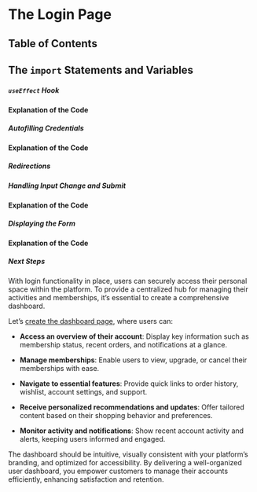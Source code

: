 
# The Login Page

## Table of Contents

## The `import` Statements and Variables

##### `useEffect` Hook

#### Explanation of the Code

##### Autofilling Credentials

#### Explanation of the Code

##### Redirections

##### Handling Input Change and Submit

#### Explanation of the Code

##### Displaying the Form

#### Explanation of the Code

##### Next Steps

With login functionality in place, users can securely access their personal space within the platform. To provide a centralized hub for managing their activities and memberships, it’s essential to create a comprehensive dashboard.

Let’s [create the dashboard page](/ecommerce-platform/creating-the-pages/dashboard/user-dashboard), where users can:

- **Access an overview of their account**:
  Display key information such as membership status, recent orders, and notifications at a glance.

- **Manage memberships**:
  Enable users to view, upgrade, or cancel their memberships with ease.

- **Navigate to essential features**:
  Provide quick links to order history, wishlist, account settings, and support.

- **Receive personalized recommendations and updates**:
  Offer tailored content based on their shopping behavior and preferences.

- **Monitor activity and notifications**:
  Show recent account activity and alerts, keeping users informed and engaged.

The dashboard should be intuitive, visually consistent with your platform’s branding, and optimized for accessibility. By delivering a well-organized user dashboard, you empower customers to manage their accounts efficiently, enhancing satisfaction and retention.

<BackToTop />
